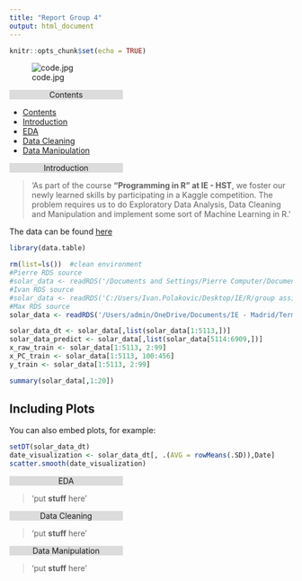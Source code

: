 ```yaml
---
title: "Report Group 4"
output: html_document
---
```


```r
knitr::opts_chunk$set(echo = TRUE)
```

![code.jpg](code.jpg)

<center class="anchor" id="Contents" style="background-color:Gainsboro; width:40%;">Contents</center>
* [Contents](#Contents)
* [Introduction](#Introduction)
* [EDA](#EDA)
* [Data Cleaning](#Data Cleaning)
* [Data Manipulation](#Data Manipulation)

<a center class="anchor" id="Introduction" style="background-color:Gainsboro; width:40%;"></a>
<center style="background-color:Gainsboro; width:40%;">Introduction</center>


> 'As part of the course **"Programming in R" at IE - HST**, we foster our newly learned skills by participating in a Kaggle competition. The problem requires us to do Exploratory Data Analysis, Data Cleaning and Manipulation and implement some sort of Machine Learning in R.'

The data can be found  [here](https://www.kaggle.com/c/ams-2014-solar-energy-prediction-contest/overview)

```r
library(data.table)

rm(list=ls())  #clean environment
#Pierre RDS source
#solar_data <- readRDS('/Documents and Settings/Pierre Computer/Documents/IE_classes/R/group project/solar_dataset.RData')
#Ivan RDS source
#solar_data <- readRDS('C:/Users/Ivan.Polakovic/Desktop/IE/R/group assignment/solar_dataset.RData')
#Max RDS source
solar_data <- readRDS('/Users/admin/OneDrive/Documents/IE - Madrid/Term 1/01 R Programming/Group Assignment/GitHub/data/solar_dataset.RData')
```
```r
solar_data_dt <- solar_data[,list(solar_data[1:5113,])]
solar_data_predict <- solar_data[,list(solar_data[5114:6909,])]
x_raw_train <- solar_data[1:5113, 2:99] 
x_PC_train <- solar_data[1:5113, 100:456] 
y_train <- solar_data[1:5113, 2:99] 
```


```r
summary(solar_data[,1:20])
```

## Including Plots

You can also embed plots, for example:

```r
setDT(solar_data_dt)
date_visualization <- solar_data_dt[, .(AVG = rowMeans(.SD)),Date]
scatter.smooth(date_visualization)
```

<a center class="anchor" id="EDA" style="background-color:Gainsboro; width:40%;"></a>
<center style="background-color:Gainsboro; width:40%;">EDA</center>
> 'put **stuff** here'

<a center class="anchor" id="Data Cleaning" style="background-color:Gainsboro; width:40%;"></a>
<center style="background-color:Gainsboro; width:40%;">Data Cleaning</center>
> 'put **stuff** here'

<a center class="anchor" id="Data Manipulation" style="background-color:Gainsboro; width:40%;"></a>
<center style="background-color:Gainsboro; width:40%;">Data Manipulation</center>
> 'put **stuff** here'
